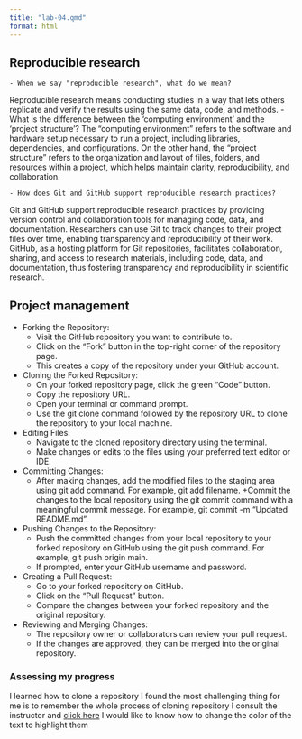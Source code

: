 ```yaml
---
title: "lab-04.qmd"
format: html
---
```


## Reproducible research

    - When we say "reproducible research", what do we mean?
Reproducible research means conducting studies in a way that lets others replicate and verify the results using the same data, code, and methods.
    - What is the difference between the 'computing environment' and the 'project structure'?
 The "computing environment" refers to the software and hardware setup necessary to run a project, including libraries, dependencies, and configurations. On the other hand, the "project structure" refers to the organization and layout of files, folders, and resources within a project, which helps maintain clarity, reproducibility, and collaboration.

    - How does Git and GitHub support reproducible research practices?
Git and GitHub support reproducible research practices by providing version control and collaboration tools for managing code, data, and documentation. Researchers can use Git to track changes to their project files over time, enabling transparency and reproducibility of their work. GitHub, as a hosting platform for Git repositories, facilitates collaboration, sharing, and access to research materials, including code, data, and documentation, thus fostering transparency and reproducibility in scientific research.

## Project management



* Forking the Repository:
    + Visit the GitHub repository you want to contribute to.
    + Click on the "Fork" button in the top-right corner of the repository page.
    + This creates a copy of the repository under your GitHub account.

* Cloning the Forked Repository:
    + On your forked repository page, click the green "Code" button.
    + Copy the repository URL.
    + Open your terminal or command prompt.
    + Use the git clone command followed by the repository URL to clone the repository to your local machine.
* Editing Files:
    + Navigate to the cloned repository directory using the terminal.
    + Make changes or edits to the files using your preferred text editor or IDE.
* Committing Changes:
    + After making changes, add the modified files to the staging area using git add command. For example, git add filename.
    +Commit the changes to the local repository using the git commit command with a meaningful commit message. For example, git commit -m "Updated README.md".
* Pushing Changes to the Repository:
    + Push the committed changes from your local repository to your forked repository on GitHub using the git push command. For example, git push origin main.
    + If prompted, enter your GitHub username and password.
* Creating a Pull Request:
    + Go to your forked repository on GitHub.
    + Click on the "Pull Request" button.
    + Compare the changes between your forked repository and the original repository.
* Reviewing and Merging Changes:
    + The repository owner or collaborators can review your pull request.
    + If the changes are approved, they can be merged into the original repository.


### Assessing my progress
I learned how to clone a repository
I found the most challenging thing for me is to remember the whole process of cloning repository
I consult the instructor and [click here](https://qtalr.github.io/qtalrkit/articles/recipe-4.html)
I would like to know how to change the color of the text to highlight them
